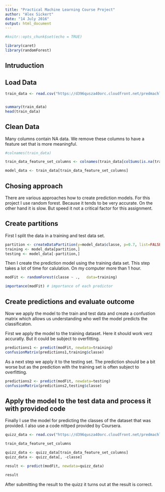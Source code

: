 ```yaml
---
title: "Practical Machine Learning Course Project"
author: "Alex Sickert"
date: "14 July 2016"
output: html_document
---
```





```r

#knitr::opts_chunk$set(echo = TRUE)

library(caret)
library(randomForest)


```

## Intruduction


## Load Data


```r

train_data <- read.csv("https://d396qusza40orc.cloudfront.net/predmachlearn/pml-training.csv", header=TRUE, sep=",", na.strings=c("NA",""))


summary(train_data)
head(train_data)

```

## Clean Data

Many columns contain NA data. We remove these columns to have a feature set that is more meaningful.

```r

#colnames(train_data)

train_data_feature_set_columns <- colnames(train_data[colSums(is.na(train_data)) == 0])[-(1:7)]

model_data <- train_data[train_data_feature_set_columns]


```

## Chosing approach 

There are various approaches how to create prediction models. For this project I use random forest. Because it tends to be very accurate. On the other hand it is slow. But speed it not a critical factor for this assignment. 

## Create partitions

First I split the data in a training and test data set. 

```r

partition <- createDataPartition(y=model_data$classe, p=0.7, list=FALSE )
training <- model_data[partition,]
testing <- model_data[-partition,]


```

Then I create the prediction model using the training data set. This step takes a lot of time for calulation. On my computer more than 1 hour. 

```r

modFit <- randomForest(classe ~ .,   data=training)

importance(modFit) # importance of each predictor


```

## Create predictions and evaluate outcome

Now we apply the model to the train and test data and create a confustion matrix which allows us understanding who well the model predicts the classificaton. 

First we apply the model to the training dataset. Here it should work verz accuratly. But it could be subject to overfitting. 

```r


predictions1 <- predict(modFit, newdata=training)
confusionMatrix(predictions1,training$classe)

```


As a next step we apply it to the testing set. The prediction should be a bit worse but as the prediction with the training set is often subject to overfitting. 

```r

predictions2 <- predict(modFit, newdata=testing)
confusionMatrix(predictions2,testing$classe)


```



## Apply the model to the test data and process it with provided code

Finally I use the model for predicting the classes of the dataset that was provided. I also use a code nittped provided by Coursera. 

```r

quizz_data <- read.csv("https://d396qusza40orc.cloudfront.net/predmachlearn/pml-testing.csv", header=TRUE, sep=",", na.strings=c("NA",""))

train_data_feature_set_columns

quizz_data <- quizz_data[train_data_feature_set_columns]
quizz_data <- quizz_data[, -classe]

result <- predict(modFit, newdata=quizz_data)

result

```

After submitting the result to the quizz it turns out at the result is correct.
